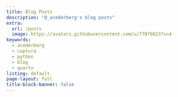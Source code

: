 ```yaml
---
title: Blog Posts
description: "@_acederberg's blog posts"
extra:
  url: /posts
  image: https://avatars.githubusercontent.com/u/77076023?v=4
keywords:
  - acederberg
  - captura
  - python
  - blog
  - quarto
listing: default
page-layout: full
title-block-banner: false
---
```

